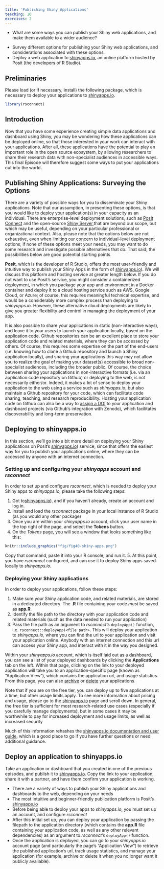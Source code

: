 ```yaml
---
title: 'Publishing Shiny Applications'
teaching: 10
exercises: 2
---
```


:::::::::::::::::::::::::::::::::::::: questions 

- What are some ways you can publish your Shiny web applications, and make them available to a wider audience? 

::::::::::::::::::::::::::::::::::::::::::::::::

::::::::::::::::::::::::::::::::::::: objectives

- Survey different options for publishing your Shiny web applications, and considerations associated with these options. 
- Deploy a web application to [shinyapps.io](https://www.shinyapps.io), an online platform hosted by Posit (the developers of R Studio). 

::::::::::::::::::::::::::::::::::::::::::::::::

## Preliminaries

Please load (or if necessary, install) the following package, which is necessary to deploy your applications to [shinyapps.io](https://docs.posit.co/shinyapps.io/guide/getting_started/). 

```r
library(rsconnect)
```

## Introduction

Now that you have some experience creating simple data applications and dashboard using Shiny, you may be wondering how these applications can be deployed online, so that those interested in your work can interact with your applications. After all, these applications have the potential to play an important role in the open source ecosystem, by allowing researchers to share their research data with non-specialist audiences in accessible ways. This final Episode will therefore suggest some ways to put your applications out into the world. 

## Publishing Shiny Applications: Surveying the Options

There are a variety of possible ways for you to disseminate your Shiny applications. Note that our assumption, in presenting these options, is that you would like to deploy your application(s) in your capacity as an individual. There are enterprise-level deployment solutions, such as [Posit Connect](https://posit.co/products/enterprise/connect/) and the open-source [Shiny Server](https://posit.co/products/open-source/shiny-server/),that are beyond our scope, but which may be useful, depending on your particular professional or organizational context. Also, please note that the options below are not exhaustive, even when limiting our concern to individual-level deployment options; if none of these options meet your needs, you may want to do some research and investigate possible alternatives that do. That said, the possibilities below are good potential starting points. 

**Posit**, which is the developer of R Studio, offers the most user-friendly and intuitive way to publish your Shiny Apps in the form of [shinyapps.io](https://www.shinyapps.io)). We will discuss this platform and hosting service at greater length below. If you do not want to use Posit's service, you might consider a containerized deployment, in which you package your app and environment in a Docker container and deploy it to a cloud hosting service such as AWS, Google Cloud, or Azure; of course, this requires meaningful technical expertise, and would be a considerably more complex process than deploying to *shinyapps.io*. However, these alternative cloud deployments are likely to give you greater flexibility and control in managing the deployment of your app. 

It is also possible to share your applications in static (non-interactive ways), and leave it to your users to launch your application locally, based on the application code. Github repositories can be an excellent place to store your application code and related materials, where they can be accessed by others. Of course, this requires some expertise on the part of the end-users (i.e. knowing how to clone a Github repository and launch a Shiny application locally), and sharing your applications this way may not allow you to realize the goal of making your dataset(s) accessible to broad non-specialist audiences, including the broader public. Of course, the choice between sharing your applications in non-interactive formats (i.e. via an application code repository on Github) or deploying to the web, is not necessarily either/or. Indeed, it makes a lot of sense to deploy your application to the web using a service such as *shinyapps.io*, but also maintain a Github repository for your code, which can facilitate code sharing, teaching, and research reproducibility. Hosting your application code on Github can also be a way to [assign a DOI](https://docs.github.com/en/repositories/archiving-a-github-repository/referencing-and-citing-content) to your application and dashboard projects (via Github's integration with Zenodo), which facilitates discoverability and long-term preservation. 

## Deploying to shinyapps.io

In this section, we'll go into a bit more detail on deploying your Shiny applications on Posit's [shinyapps.io](https://www.shinyapps.io)) service, since that offers the easiest way for you to publish your applications online, where they can be accessed by anyone with an internet connection. 

### Setting up and configuring your *shinyapps* account and *rsconnect*

In order to set up and configure *rsconnect*, which is needed to deploy your Shiny apps to *shinyapps.io*, please take the following steps:

1. Got to[shinyapps.io](https://www.shinyapps.io)), and if you haven't already, create an account and log in. 
2. Install and load the *rsconnect* package in your local instance of R Studio (as you would any other package)
3. Once you are within your *shinyapps.io* account, click your user name in the top right of the page, and select the **Tokens** button. 
4. On the *Tokens* page, you will see a window that looks something like this:


```r
knitr::include_graphics("fig/fig40-shiny-apps.png") 
```

Copy that command, paste it into your R console, and run it. 
5. At this point, you have *rsconnect* configured, and can use it to deploy Shiny apps saved locally to *shinyapps.io*. 

### Deploying your Shiny applications

In order to deploy your applications, follow these steps:

1. Make sure your Shiny application code, and related materials, are stored in a dedicated directory. The **.R** file containing your code *must* be saved as **app.R**. 
2. Identify the file path to the directory with your application code and related materials (such as the data needed to run your application)
3. Pass the file path as an argument to *rsconnect's* ```deployApp()``` function, i.e. ```rsconnect::deployApp(<file path>```. This will deploy your application to *shinyapps.io*, where you can find the url to your application and visit your application online. Anybody with an internet connection and this url can access your Shiny app, and interact with it in the way you designed. 

Within your *shinyapps.io* account, which is itself laid out as a dashboard, you can see a list of your deployed dashboards by clicking the **Applications** tab on the left. Within that page, clicking on the link to your deployed application will take you to an application-specific page (known as "Application View"), which contains the application url, and usage statistics. From this page, you can also [archive](https://docs.posit.co/shinyapps.io/guide/applications/index.html#archiving-your-application) or [delete](https://docs.posit.co/shinyapps.io/guide/applications/index.html#archiving-your-application) your applications. 

Note that if you are on the free tier, you can deploy up to five applications at a time, but other usage limits apply. To see more information about pricing and usage, please go to the [shinyapps.io](https://www.shinyapps.io) page and scroll down. In general, the free tier is sufficient for most research-related use cases (especially if you carefully manage deployments), but in some cases it may be worthwhile to pay for increased deployment and usage limits, as well as increased security

Much of this information rehashes the [shinyapps.io documentation and user guide](https://docs.posit.co/shinyapps.io/guide/index.html), which is a good place to go if you have further questions or need additional guidance. 

::::::::::::::::::::::::::::::::::::: challenge 

## Deploy an application to shinyapps.io

Take an application or dashboard that you created in one of the previous episodes, and publish it to [shinyapps.io](https://www.shinyapps.io). Copy the link to your application, share it with a partner, and have them confirm your application is working. 

:::::::::::::::::::::::::::::::::


::::::::::::::::::::::::::::::::::::: keypoints 

- There are a variety of ways to publish your Shiny applications and dashboards to the web, depending on your needs
- The most intuitive and beginner-friendly publication platform is Posit's [shinyapps.io](https://shinyapps.io)
- Before being able to deploy your apps to *shinyapps.io*, you must set up an account, and configure *rsconnect*
- After this initial set up, you can deploy your application by passing the filepath to the application directory (which contains the **app.R** file containing your application code, as well as any other relevant dependencies) as an argument to *rsconnect's* ```deployApp()``` function. 
- Once the application is deployed, you can go to your *shinyapps.io* account page (and particularly the page's "Application View") to retrieve the published application's url, track usage statistics, and manage your application (for example, archive or delete it when you no longer want it publicly available). 

::::::::::::::::::::::::::::::::::::::::::::::::

